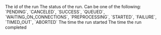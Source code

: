 <ResponseField name="id" type="string | undefined">
  The id of the run
</ResponseField>
<ResponseField name="status" type="RunStatus | undefined">
  The status of the run. Can be one of the following: `PENDING`, `CANCELED`,
  `SUCCESS`, `QUEUED`, `WAITING_ON_CONNECTIONS`, `PREPROCESSING`, `STARTED`,
  `FAILURE`, `TIMED_OUT`, `ABORTED`
</ResponseField>
<ResponseField name="startedAt" type="Date | undefined">
  The time the run started
</ResponseField>
<ResponseField name="completedAt" type="Date | undefined">
  The time the run completed
</ResponseField>
